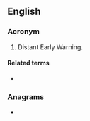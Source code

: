 {{also|dew|dew-}}
==English==

===Acronym===
{{rfc-header|Acronym}}
{{head|en|acronym}}

# Distant Early Warning.

====Related terms====
* {{l|en|DEW line}}

===Anagrams===
* {{anagrams|en|Wed|Wed.|we'd|wed}}